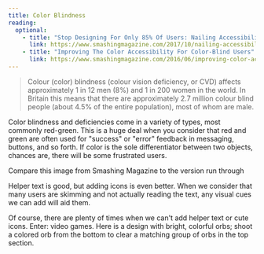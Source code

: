 ```yaml
---
title: Color Blindness
reading:
  optional:
    - title: "Stop Designing For Only 85% Of Users: Nailing Accessibility In Design"
      link: https://www.smashingmagazine.com/2017/10/nailing-accessibility-design/
    - title: "Improving The Color Accessibility For Color-Blind Users"
      link: https://www.smashingmagazine.com/2016/06/improving-color-accessibility-for-color-blind-users/
---
```


<Blockquote
  link="https://www.colourblindawareness.org/colour-blindness/"
  author="Colour Blind Awareness"
>
  <p>
    Colour (color) blindness (colour vision deficiency, or CVD) affects approximately 1 in 12 men (8%) and 1 in 200 women in the world. In Britain this means that there are approximately 2.7 million colour blind people (about 4.5% of the entire population), most of whom are male.
  </p>
</Blockquote>

Color blindness and deficiencies come in a variety of types, most commonly red-green. This is a huge deal when you consider that red and green are often used for "success" or "error" feedback in messaging, buttons, and so forth. If color is the sole differentiator between two objects, chances are, there will be some frustrated users.

Compare this image from Smashing Magazine to the version run through

Helper text is good, but adding icons is even better. When we consider that many users are skimming and not actually reading the text, any visual cues we can add will aid them.

Of course, there are plenty of times when we can't add helper text or cute icons. Enter: video games. Here is a design with bright, colorful orbs; shoot a colored orb from the bottom to clear a matching group of orbs in the top section.
